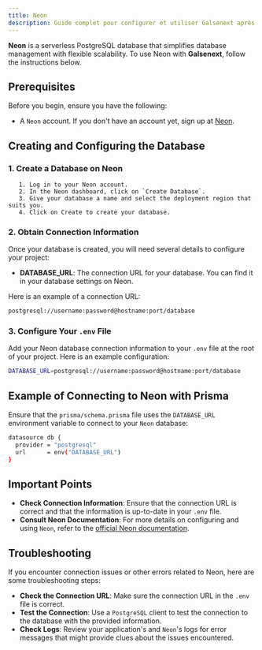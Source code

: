 ```yaml
---
title: Neon
description: Guide complet pour configurer et utiliser Galsenext après l'installation.
---
```


**Neon** is a serverless PostgreSQL database that simplifies database management with flexible scalability. To use Neon with **Galsenext**, follow the instructions below.

## Prerequisites

Before you begin, ensure you have the following:

- A `Neon` account. If you don't have an account yet, sign up at [Neon](https://neon.tech).

## Creating and Configuring the Database

### 1. Create a Database on Neon

       1. Log in to your Neon account.
       2. In the Neon dashboard, click on `Create Database`.
       3. Give your database a name and select the deployment region that suits you.
       4. Click on Create to create your database.

### 2. Obtain Connection Information

Once your database is created, you will need several details to configure your project:

- **DATABASE_URL**: The connection URL for your database. You can find it in your database settings on Neon.

Here is an example of a connection URL:

```bash
postgresql://username:password@hostname:port/database
```

### 3. Configure Your `.env` File

Add your Neon database connection information to your `.env` file at the root of your project. Here is an example configuration:

```bash
DATABASE_URL=postgresql://username:password@hostname:port/database
```

## Example of Connecting to Neon with Prisma

Ensure that the `prisma/schema.prisma` file uses the `DATABASE_URL` environment variable to connect to your `Neon` database:

```bash
datasource db {
  provider = "postgresql"
  url      = env("DATABASE_URL")
}
```

## Important Points

- **Check Connection Information**: Ensure that the connection URL is correct and that the information is up-to-date in your `.env` file.
- **Consult Neon Documentation**: For more details on configuring and using `Neon`, refer to the [official Neon documentation](https://neon.tech/docs/introduction).

## Troubleshooting

If you encounter connection issues or other errors related to Neon, here are some troubleshooting steps:

- **Check the Connection URL**: Make sure the connection URL in the `.env` file is correct.
- **Test the Connection**: Use a `PostgreSQL` client to test the connection to the database with the provided information.
- **Check Logs**: Review your application's and `Neon`'s logs for error messages that might provide clues about the issues encountered.
